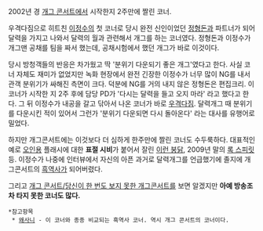 2002년 경 [[개그 콘서트]]에서 시작한지 2주만에 짤린 코너.

우격다짐으로 히트친 [[이정수]]의 첫 코너로 당시 완전 신인이었던 [[정형돈]]과 파트너가 되어 달력을 가지고 나와서 달력의 월과 관련해서 개그를 하는 코너였다. 정형돈과 이정수가 개그맨 공채를 팀을 짜서 했는데, 공채시험에서 했던 개그가 바로 이것이다.

당시 방청객들의 반응은 차가웠고 딱 '분위기 다운되기 좋은 개그'였다고 한다. 사실 코너 자체도 재미가 없었지만 녹화 현장에서 완전 긴장한 이정수가 너무 많이 NG를 내서 관객 분위기가 싸해진 측면이 크다. 덕분에 NG를 거의 내지 않은 정형돈은 편집크리. 이 코너가 시작한 지 2주 후에 담당 PD가 '다시는 달력을 들고 오지 마라' 라고 했다고 한다. 그 뒤 이정수가 내공을 갈고 닦아서 나온 코너가 바로 [[우격다짐]]. 달력개그 때 분위기를 다운시킨 적이 있어서 그런가 '분위기 다운되면 다시 돌아온다' 라는 대사를 유행어로 밀었다.

하지만 개그콘서트에는 이것보다 더 심하게 한주만에 짤린 코너도 수두룩하다. 대표적인 예로 [[오인용]] 플래시에 대한 '''표절 시비'''가 붙어서 잘린 [[이런 붕닭]], 2009년 말의 [[록 스피릿]] 등. 이정수가 나중에 인터뷰에서 자신의 아픈 과거로 달력개그를 언급했기에 졸지에 개그콘서트의 [[흑역사]]가 되어버렸다.

그리고 [[개그 콘서트/당신이 한 번도 보지 못한 개그콘서트]]를 보면 알겠지만 '''아예 방송조차 타지 못한 코너도 많다.'''

 *참고항목
  * [[왜사니]] - 이 코너와 종종 비교되는 흑역사 코너. 역시 개그 콘서트의 코너이다.
